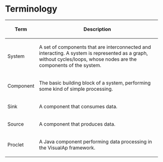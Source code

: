 = Terminology =

{| class="wikitable"
|-
! Term !! Description
|-
|System|| A set of components that are interconnected and interacting. A system is represented as a graph, without cycles/loops, whose nodes are the components of the system.
|-
| Component || The basic building block of a system, performing some kind of simple processing.
|-
| Sink || A component that consumes data.
|-
| Source || A component that produces data.
|-
| Proclet || A Java component performing data processing in the VisualAp framework.
|}

